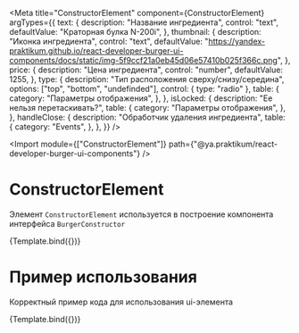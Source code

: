 <!-- ConstructorElement.stories.mdx -->





<Meta
  title="ConstructorElement"
  component={ConstructorElement}
  argTypes={{
    text: {
      description: "Название ингредиента",
      control: "text",
      defaultValue: "Краторная булка N-200i",
    },
    thumbnail: {
      description: "Иконка ингредиента",
      control: "text",
      defaultValue:
        "https://yandex-praktikum.github.io/react-developer-burger-ui-components/docs/static/img-5f9ccf21a0eb45d06e57410b025f366c.png",
    },
    price: {
      description: "Цена ингредиента",
      control: "number",
      defaultValue: 1255,
    },
    type: {
      description: "Тип расположения сверху/снизу/середина",
      options: ["top", "bottom", "undefinded"],
      control: { type: "radio" },
      table: {
        category: "Параметры отображения",
      },
    },
    isLocked: {
      description: "Ее нельзя перетаскивать?",
      table: {
        category: "Параметры отображения",
      },
    },
    handleClose: {
      description: "Обработчик удаления ингредиента",
      table: {
        category: "Events",
      },
    },
  }}
/>

<Import
  module={["ConstructorElement"]}
  path={"@ya.praktikum/react-developer-burger-ui-components"}
/>


# ConstructorElement

Элемент `ConstructorElement` используется в построение компонента интерфейса `BurgerConstructor`

<Canvas>
  <Story name="argTypes">{Template.bind({})}</Story>
</Canvas>

<ArgsTable story="argTypes" />

# Пример использования

Корректный пример кода для использования ui-элемента

<Canvas mdxSource={PasswordInputExample}>
  <Story name="useCase">{Template.bind({})}</Story>
</Canvas>
